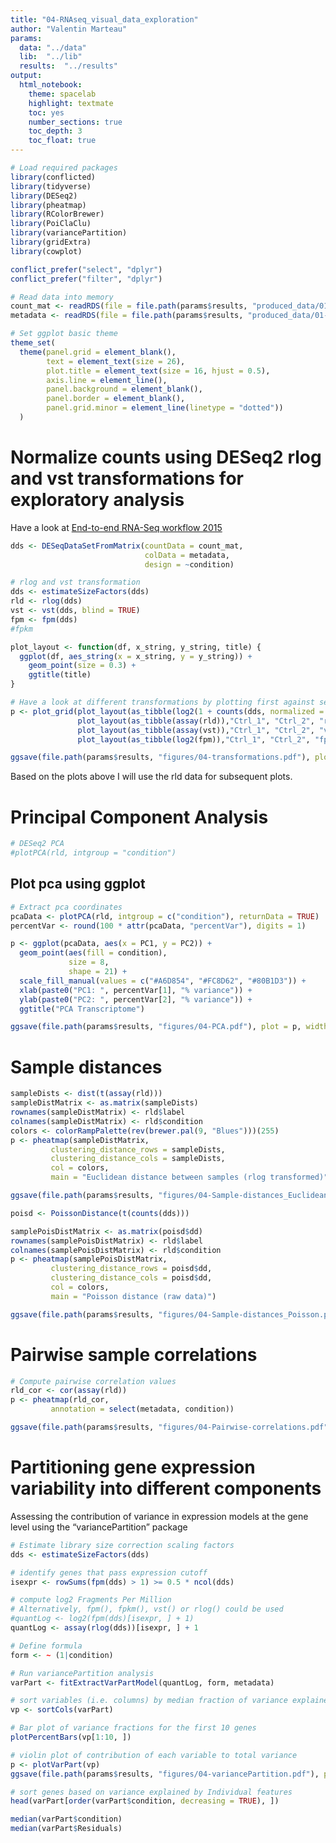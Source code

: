 ```yaml
---
title: "04-RNAseq_visual_data_exploration"
author: "Valentin Marteau"
params:
  data: "../data"
  lib:  "../lib"
  results:  "../results"
output:
  html_notebook:
    theme: spacelab
    highlight: textmate
    toc: yes
    number_sections: true
    toc_depth: 3
    toc_float: true
---
```


```r
# Load required packages
library(conflicted)
library(tidyverse)
library(DESeq2)
library(pheatmap)
library(RColorBrewer)
library(PoiClaClu)
library(variancePartition)
library(gridExtra)
library(cowplot)

conflict_prefer("select", "dplyr")
conflict_prefer("filter", "dplyr")
```

```r
# Read data into memory
count_mat <- readRDS(file = file.path(params$results, "produced_data/01-count_mat.rds"))
metadata <- readRDS(file = file.path(params$results, "produced_data/01-metadata.rds"))

# Set ggplot basic theme
theme_set(
  theme(panel.grid = element_blank(),
        text = element_text(size = 26),
        plot.title = element_text(size = 16, hjust = 0.5),
        axis.line = element_line(),
        panel.background = element_blank(),
        panel.border = element_blank(),
        panel.grid.minor = element_line(linetype = "dotted"))
  )
```

# Normalize counts using DESeq2 rlog and vst transformations for exploratory analysis
Have a look at [End-to-end RNA-Seq workflow 2015](https://www.bioconductor.org/help/course-materials/2015/CSAMA2015/lab/rnaseqCSAMA.html)
```r
dds <- DESeqDataSetFromMatrix(countData = count_mat,
                              colData = metadata,
                              design = ~condition)

# rlog and vst transformation
dds <- estimateSizeFactors(dds)
rld <- rlog(dds)
vst <- vst(dds, blind = TRUE)
fpm <- fpm(dds)
#fpkm
```

```r
plot_layout <- function(df, x_string, y_string, title) {
  ggplot(df, aes_string(x = x_string, y = y_string)) +
    geom_point(size = 0.3) +
    ggtitle(title)
}

# Have a look at different transformations by plotting first against second sample
p <- plot_grid(plot_layout(as_tibble(log2(1 + counts(dds, normalized = TRUE))),"Ctrl_1", "Ctrl_2", "log2"),
               plot_layout(as_tibble(assay(rld)),"Ctrl_1", "Ctrl_2", "rlog"),
               plot_layout(as_tibble(assay(vst)),"Ctrl_1", "Ctrl_2", "vst"),
               plot_layout(as_tibble(log2(fpm)),"Ctrl_1", "Ctrl_2", "fpm"))

ggsave(file.path(params$results, "figures/04-transformations.pdf"), plot = p, width = 297, height = 210, units = "mm")
```
Based on the plots above I will use the rld data for subsequent plots.

# Principal Component Analysis
```r
# DESeq2 PCA
#plotPCA(rld, intgroup = "condition")
```
## Plot pca using ggplot
```r
# Extract pca coordinates
pcaData <- plotPCA(rld, intgroup = c("condition"), returnData = TRUE)
percentVar <- round(100 * attr(pcaData, "percentVar"), digits = 1)

p <- ggplot(pcaData, aes(x = PC1, y = PC2)) +
  geom_point(aes(fill = condition),
             size = 8,
             shape = 21) +
  scale_fill_manual(values = c("#A6D854", "#FC8D62", "#80B1D3")) +
  xlab(paste0("PC1: ", percentVar[1], "% variance")) +
  ylab(paste0("PC2: ", percentVar[2], "% variance")) +
  ggtitle("PCA Transcriptome")

ggsave(file.path(params$results, "figures/04-PCA.pdf"), plot = p, width = 297, height = 210, units = "mm")
```

# Sample distances
```r
sampleDists <- dist(t(assay(rld)))
sampleDistMatrix <- as.matrix(sampleDists)
rownames(sampleDistMatrix) <- rld$label
colnames(sampleDistMatrix) <- rld$condition
colors <- colorRampPalette(rev(brewer.pal(9, "Blues")))(255)
p <- pheatmap(sampleDistMatrix,
         clustering_distance_rows = sampleDists,
         clustering_distance_cols = sampleDists,
         col = colors,
         main = "Euclidean distance between samples (rlog transformed)")

ggsave(file.path(params$results, "figures/04-Sample-distances_Euclidean.pdf"), plot = p, width = 297, height = 210, units = "mm")
```
```r
poisd <- PoissonDistance(t(counts(dds)))

samplePoisDistMatrix <- as.matrix(poisd$dd)
rownames(samplePoisDistMatrix) <- rld$label
colnames(samplePoisDistMatrix) <- rld$condition
p <- pheatmap(samplePoisDistMatrix,
         clustering_distance_rows = poisd$dd,
         clustering_distance_cols = poisd$dd,
         col = colors,
         main = "Poisson distance (raw data)")

ggsave(file.path(params$results, "figures/04-Sample-distances_Poisson.pdf"), plot = p, width = 297, height = 210, units = "mm")
```

# Pairwise sample correlations
```r
# Compute pairwise correlation values
rld_cor <- cor(assay(rld))
p <- pheatmap(rld_cor,
         annotation = select(metadata, condition))

ggsave(file.path(params$results, "figures/04-Pairwise-correlations.pdf"), plot = p, width = 297, height = 210, units = "mm")
```

# Partitioning gene expression variability into different components
Assessing the contribution of variance in expression models at the gene level using the "variancePartition" package
```r
# Estimate library size correction scaling factors
dds <- estimateSizeFactors(dds)

# identify genes that pass expression cutoff
isexpr <- rowSums(fpm(dds) > 1) >= 0.5 * ncol(dds)

# compute log2 Fragments Per Million
# Alternatively, fpm(), fpkm(), vst() or rlog() could be used
#quantLog <- log2(fpm(dds)[isexpr, ] + 1)
quantLog <- assay(rlog(dds))[isexpr, ] + 1

# Define formula
form <- ~ (1|condition)

# Run variancePartition analysis
varPart <- fitExtractVarPartModel(quantLog, form, metadata)

# sort variables (i.e. columns) by median fraction of variance explained
vp <- sortCols(varPart)
```
```r
# Bar plot of variance fractions for the first 10 genes
plotPercentBars(vp[1:10, ])
```
```r
# violin plot of contribution of each variable to total variance
p <- plotVarPart(vp)
ggsave(file.path(params$results, "figures/04-variancePartition.pdf"), plot = p, width = 297, height = 210, units = "mm")
```

```r
# sort genes based on variance explained by Individual features
head(varPart[order(varPart$condition, decreasing = TRUE), ])

median(varPart$condition)
median(varPart$Residuals)
```